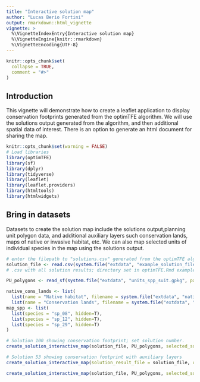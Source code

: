 ```yaml
---
title: "Interactive solution map"
author: "Lucas Berio Fortini"
output: rmarkdown::html_vignette
vignette: >
  %\VignetteIndexEntry{Interactive solution map}
  %\VignetteEngine{knitr::rmarkdown}
  %\VignetteEncoding{UTF-8}
---
```


```r
knitr::opts_chunk$set(
  collapse = TRUE,
  comment = "#>"
)
```
## Introduction
This vignette will demonstrate how to create a leaflet application to display
conservation footprints generated from the optimTFE algorithm.
We will use the solutions output generated from the algorithm, and then additional
spatial data of interest.
There is an option to generate an html document for sharing the map.

```r
knitr::opts_chunk$set(warning = FALSE)
# Load libraries
library(optimTFE)
library(sf)
library(dplyr)
library(tidyverse)
library(leaflet)
library(leaflet.providers)
library(htmltools)
library(htmlwidgets)
```

## Bring in datasets
Datasets to create the solution map include the solutions output,planning unit polygon data,
and additional auxiliary layers such conservation lands, maps of native or invasive habitat, etc.
We can also map selected units of individual species in the map using the solutions output.
```r

# enter the filepath to "solutions.csv" generated from the optimTFE algorithm
solution_file <- read.csv(system.file("extdata", "example_solution_file.csv", package = "optimTFE"), header = T)
# .csv with all solution results; directory set in optimTFE.Rmd example line 60

PU_polygons <- read_sf(system.file("extdata", "units_spp_suit.gpkg", package = "optimTFE")) #spatial data with PU ids and species scores

native_cons_lands <- list(
  list(name = "Native habitat", filename = system.file("extdata", "native_habitat.shp", package = "optimTFE"), hidden = T),
  list(name = "Conservation lands", filename = system.file("extdata", "reserves.shp", package = "optimTFE"), hidden=T))
map_spp <- list(
  list(species = "sp_08", hidden=T),
  list(species = "sp_12", hidden=T),
  list(species = "sp_29", hidden=T)
)

```

```r
# Solution 100 showing conservation footprint; set solution number.
create_solution_interactive_map(solution_file, PU_polygons, selected_sol_index=21)

# Solution 53 showing conservation footprint with auxiliary layers
create_solution_interactive_map(solution_result_file = solution_file, original_PU_polygons = PU_polygons, selected_sol_index=21, map_individual_spp = map_spp,  save_HTML_loc = file.path("C:/optimTFE", "footprint21.html"))

create_solution_interactive_map(solution_file, PU_polygons, selected_sol_index=21, auxiliaryLayers = native_cons_lands, map_individual_spp = map_spp, save_HTML_loc = file.path("C:/optimTFE", "footprint21.html"))
```


